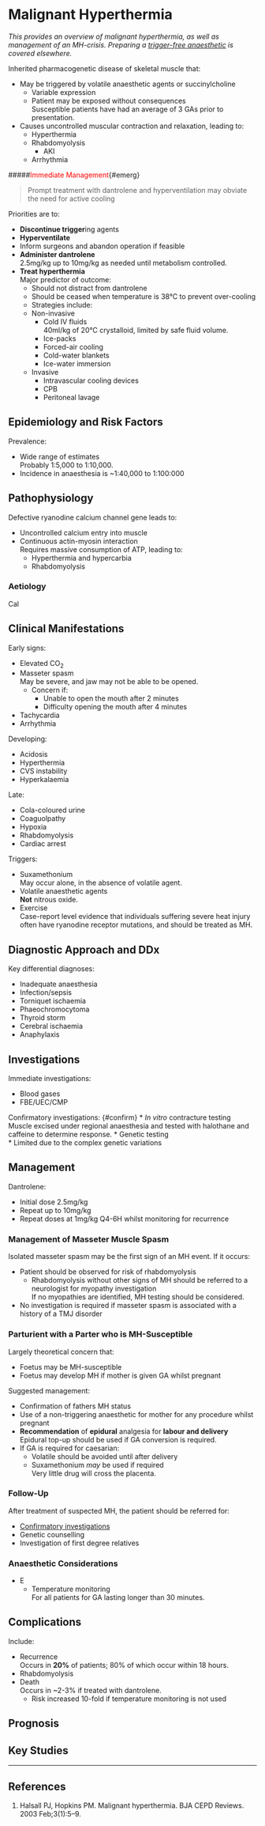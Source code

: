 # Malignant Hyperthermia


*This provides an overview of malignant hyperthermia, as well as management of an MH-crisis. Preparing a [trigger-free anaesthetic](/anaesthesia/general/trigger.md) is covered elsewhere.*

Inherited pharmacogenetic disease of skeletal muscle that:

* May be triggered by volatile anaesthetic agents or succinylcholine
	* Variable expression
	* Patient may be exposed without consequences  
	Susceptible patients have had an average of 3 GAs prior to presentation.
* Causes uncontrolled muscular contraction and relaxation, leading to:
	* Hyperthermia
	* Rhabdomyolysis
		* AKI
	* Arrhythmia


#####<span style="color:red">Immediate Management</span>{#emerg}

>Prompt treatment with dantrolene and hyperventilation may obviate the need for active cooling

Priorities are to:

* **Discontinue trigger**ing agents
* **Hyperventilate**
* Inform surgeons and abandon operation if feasible
* **Administer dantrolene**  
2.5mg/kg up to 10mg/kg as needed until metabolism controlled.
* **Treat hyperthermia**  
Major predictor of outcome:
	* Should not distract from dantrolene
	* Should be ceased when temperature is 38°C to prevent over-cooling
	* Strategies include:
	* Non-invasive
		* Cold IV fluids  
		40ml/kg of 20°C crystalloid, limited by safe fluid volume.
		* Ice-packs
		* Forced-air cooling
		* Cold-water blankets
		* Ice-water immersion
	* Invasive
		* Intravascular cooling devices
		* CPB
		* Peritoneal lavage


## Epidemiology and Risk Factors

Prevalence:

* Wide range of estimates  
Probably 1:5,000 to 1:10,000.
* Incidence in anaesthesia is ~1:40,000 to 1:100:000


## Pathophysiology

Defective ryanodine calcium channel gene leads to:

* Uncontrolled calcium entry into muscle
* Continuous actin-myosin interaction  
Requires massive consumption of ATP, leading to:
	* Hyperthermia and hypercarbia
	* Rhabdomyolysis

### Aetiology

Cal

## Clinical Manifestations

Early signs:

* Elevated CO<sub>2</sub>
* Masseter spasm  
May be severe, and jaw may not be able to be opened.
	* Concern if:
		* Unable to open the mouth after 2 minutes
		* Difficulty opening the mouth after 4 minutes 
* Tachycardia
* Arrhythmia

Developing:

* Acidosis
* Hyperthermia
* CVS instability
* Hyperkalaemia

Late:

* Cola-coloured urine
* Coaguolpathy
* Hypoxia
* Rhabdomyolysis
* Cardiac arrest

Triggers:

* Suxamethonium  
May occur alone, in the absence of volatile agent.
* Volatile anaesthetic agents  
**Not** nitrous oxide.
* Exercise  
Case-report level evidence that individuals suffering severe heat injury often have ryanodine receptor mutations, and should be treated as MH.

## Diagnostic Approach and DDx

Key differential diagnoses:

* Inadequate anaesthesia
* Infection/sepsis
* Torniquet ischaemia
* Phaeochromocytoma
* Thyroid storm
* Cerebral ischaemia
* Anaphylaxis

## Investigations

Immediate investigations:

* Blood gases
* FBE/UEC/CMP


Confirmatory investigations: {#confirm}
* *In vitro* contracture testing  
Muscle excised under regional anaesthesia and tested with halothane and caffeine to determine response.
* Genetic testing  
	* Limited due to the complex genetic variations

## Management

Dantrolene:

* Initial dose 2.5mg/kg
* Repeat up to 10mg/kg
* Repeat doses at 1mg/kg Q4-6H whilst monitoring for recurrence


### Management of Masseter Muscle Spasm

Isolated masseter spasm may be the first sign of an MH event. If it occurs:

* Patient should be observed for risk of rhabdomyolysis
	* Rhabdomyolysis without other signs of MH should be referred to a neurologist for myopathy investigation  
	If no myopathies are identified, MH testing should be considered.
* No investigation is required if masseter spasm is associated with a history of a TMJ disorder

### Parturient with a Parter who is MH-Susceptible

Largely theoretical concern that:

* Foetus may be MH-susceptible
* Foetus may develop MH if mother is given GA whilst pregnant


Suggested management:

* Confirmation of fathers MH status
* Use of a non-triggering anaesthetic for mother for any procedure whilst pregnant
* **Recommendation** of **epidural** analgesia for **labour and delivery**  
Epidural top-up should be used if GA conversion is required.
* If GA is required for caesarian:
	* Volatile should be avoided until after delivery
	* Suxamethonium *may* be used if required  
	Very little drug will cross the placenta.

### Follow-Up

After treatment of suspected MH, the patient should be referred for:

* [Confirmatory investigations](#confirm)
* Genetic counselling  
* Investigation of first degree relatives

### Anaesthetic Considerations

* E
	* Temperature monitoring  
	For all patients for GA lasting longer than 30 minutes.

## Complications

Include:

* Recurrence  
Occurs in **20%** of patients; 80% of which occur within 18 hours.
* Rhabdomyolysis
* Death  
Occurs in ~2-3% if treated with dantrolene.
	* Risk increased 10-fold if temperature monitoring is not used


## Prognosis


## Key Studies


---

## References

1. Halsall PJ, Hopkins PM. Malignant hyperthermia. BJA CEPD Reviews. 2003 Feb;3(1):5–9. 
